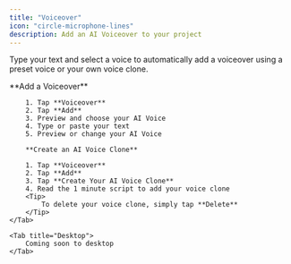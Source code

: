 ```yaml
---
title: "Voiceover"
icon: "circle-microphone-lines"
description: Add an AI Voiceover to your project
---
```


Type your text and select a voice to automatically add a voiceover using a preset voice or your own voice clone.

<Tabs>
    <Tab title="iOS">
        **Add a Voiceover**

        1. Tap **Voiceover**
        2. Tap **Add**
        3. Preview and choose your AI Voice
        4. Type or paste your text
        5. Preview or change your AI Voice

        **Create an AI Voice Clone**

        1. Tap **Voiceover**
        2. Tap **Add**
        3. Tap **Create Your AI Voice Clone**
        4. Read the 1 minute script to add your voice clone
        <Tip>
            To delete your voice clone, simply tap **Delete**
        </Tip>
    </Tab>

    <Tab title="Desktop">
        Coming soon to desktop
    </Tab>
</Tabs>
